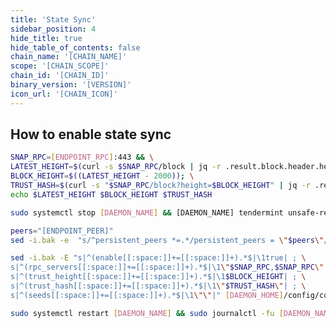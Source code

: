 ```yaml
---
title: 'State Sync'
sidebar_position: 4
hide_title: true
hide_table_of_contents: false
chain_name: '[CHAIN_NAME]'
scope: '[CHAIN_SCOPE]'
chain_id: '[CHAIN_ID]'
binary_version: '[VERSION]'
icon_url: '[CHAIN_ICON]'
---
```



<PageTitle
  iconUrl="img/[CHAIN_ICON]"
  title="[CHAIN_NAME] State Sync"
  chainId="[CHAIN_ID]"
  version="[VERSION]"
/>

## How to enable state sync

```bash
SNAP_RPC=[ENDPOINT_RPC]:443 && \
LATEST_HEIGHT=$(curl -s $SNAP_RPC/block | jq -r .result.block.header.height); \
BLOCK_HEIGHT=$((LATEST_HEIGHT - 2000)); \
TRUST_HASH=$(curl -s "$SNAP_RPC/block?height=$BLOCK_HEIGHT" | jq -r .result.block_id.hash) && \
echo $LATEST_HEIGHT $BLOCK_HEIGHT $TRUST_HASH
```

```bash
sudo systemctl stop [DAEMON_NAME] && [DAEMON_NAME] tendermint unsafe-reset-all --home [DAEMON_HOME] --keep-addr-book
```

```bash
peers="[ENDPOINT_PEER]"
sed -i.bak -e  "s/^persistent_peers *=.*/persistent_peers = \"$peers\"/" [DAEMON_HOME]/config/config.toml
```

```bash
sed -i.bak -E "s|^(enable[[:space:]]+=[[:space:]]+).*$|\1true| ; \
s|^(rpc_servers[[:space:]]+=[[:space:]]+).*$|\1\"$SNAP_RPC,$SNAP_RPC\"| ; \
s|^(trust_height[[:space:]]+=[[:space:]]+).*$|\1$BLOCK_HEIGHT| ; \
s|^(trust_hash[[:space:]]+=[[:space:]]+).*$|\1\"$TRUST_HASH\"| ; \
s|^(seeds[[:space:]]+=[[:space:]]+).*$|\1\"\"|" [DAEMON_HOME]/config/config.toml
```

```bash
sudo systemctl restart [DAEMON_NAME] && sudo journalctl -fu [DAEMON_NAME] --no-hostname -o cat
```
